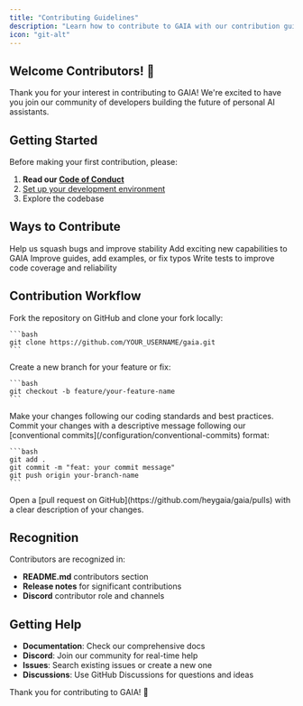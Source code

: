 ```yaml
---
title: "Contributing Guidelines"
description: "Learn how to contribute to GAIA with our contribution guidelines and best practices"
icon: "git-alt"
---
```


## Welcome Contributors! 🎉

Thank you for your interest in contributing to GAIA! We're excited to have you join our community of developers building the future of personal AI assistants.

## Getting Started

Before making your first contribution, please:

1. **Read our [Code of Conduct](https://github.com/heygaia/gaia/blob/master/CODE_OF_CONDUCT.md)**
2. [Set up your development environment](/developers/development-setup)
3. Explore the codebase

## Ways to Contribute

<CardGroup cols={2}>
  <Card title="Bug Fixes" icon="bug">
    Help us squash bugs and improve stability
  </Card>
  <Card title="New Features" icon="plus">
    Add exciting new capabilities to GAIA
  </Card>
  <Card title="Documentation" icon="book">
    Improve guides, add examples, or fix typos
  </Card>
  <Card title="Testing" icon="flask">
    Write tests to improve code coverage and reliability
  </Card>
</CardGroup>

## Contribution Workflow

<Steps>
  <Step title="Fork & Clone">
    Fork the repository on GitHub and clone your fork locally:

    ```bash
    git clone https://github.com/YOUR_USERNAME/gaia.git
    ```
  </Step>

  <Step title="Create a Branch">
    Create a new branch for your feature or fix:

    ```bash
    git checkout -b feature/your-feature-name
    ```
  </Step>

  <Step title="Make Changes">
    Make your changes following our coding standards and best practices.
  </Step>

  <Step title="Commit & Push">
    Commit your changes with a descriptive message following our [conventional commits](/configuration/conventional-commits) format:

    ```bash
    git add .
    git commit -m "feat: your commit message"
    git push origin your-branch-name
    ```
  </Step>

  <Step title="Create Pull Request">
    Open a [pull request on GitHub](https://github.com/heygaia/gaia/pulls) with a clear description of your changes.
  </Step>
</Steps>

## Recognition

Contributors are recognized in:
- **README.md** contributors section
- **Release notes** for significant contributions
- **Discord** contributor role and channels

## Getting Help

- **Documentation**: Check our comprehensive docs
- **Discord**: Join our community for real-time help
- **Issues**: Search existing issues or create a new one
- **Discussions**: Use GitHub Discussions for questions and ideas

Thank you for contributing to GAIA! 🚀
